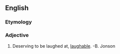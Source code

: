 ==English==

===Etymology===
{{suffix|laugh|worthy}}

===Adjective===
{{en-adj}}

# {{context|rare}} Deserving to be laughed at, [[laughable]]. -B. Jonson